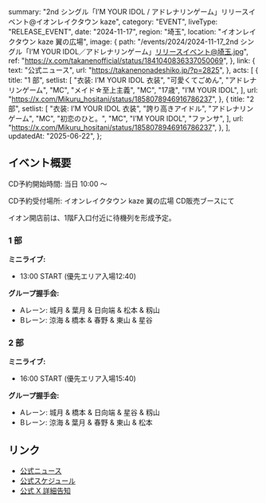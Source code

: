   summary:
    "2nd シングル「I’M YOUR IDOL / アドレナリンゲーム」リリースイベント@イオンレイクタウン kaze",
  category: "EVENT",
  liveType: "RELEASE_EVENT",
  date: "2024-11-17",
  region: "埼玉",
  location: "イオンレイクタウン kaze 翼の広場",
  image: {
    path: "/events/2024/2024-11-17_2nd シングル「I’M YOUR IDOL／アドレナリンゲーム」リリースイベント@埼玉.jpg",
    ref: "https://x.com/takanenofficial/status/1841040836337050069",
  },
  link: {
    text: "公式ニュース",
    url: "https://takanenonadeshiko.jp/?p=2825",
  },
  acts: [
    {
      title: "1 部",
      setlist: [
        "衣装: I’M YOUR IDOL 衣装",
        "可愛くてごめん",
        "アドレナリンゲーム",
        "MC",
        "メイド☆至上主義",
        "MC",
        "17歳",
        "I’M YOUR IDOL",
      ],
      url: "https://x.com/Mikuru_hositani/status/1858078946916786237",
    },
    {
      title: "2 部",
      setlist: [
        "衣装: I’M YOUR IDOL 衣装",
        "誇り高きアイドル",
        "アドレナリンゲーム",
        "MC",
        "初恋のひと。",
        "MC",
        "I’M YOUR IDOL",
        "ファンサ",
      ],
      url: "https://x.com/Mikuru_hositani/status/1858078946916786237",
    },
  ],
  updatedAt: "2025-06-22",
};

## イベント概要

CD予約開始時間: 当日 10:00 〜

CD予約受付場所: イオンレイクタウン kaze 翼の広場 CD販売ブースにて

イオン開店前は、1階F入口付近に待機列を形成予定。

### 1 部

**ミニライブ:**

- 13:00 START (優先エリア入場12:40)

**グループ握手会:**

- Aレーン: 城月 & 葉月 & 日向端 & 松本 & 籾山
- Bレーン: 涼海 & 橋本 & 春野 & 東山 & 星谷

### 2 部

**ミニライブ:**

- 16:00 START (優先エリア入場15:40)

**グループ握手会:**

- Aレーン: 城月 & 橋本 & 日向端 & 星谷 & 籾山
- Bレーン: 涼海 & 葉月 & 春野 & 東山 & 松本

## リンク

- [公式ニュース](https://takanenonadeshiko.jp/?p=2825)
- [公式スケジュール](https://takanenonadeshiko.jp/?p=2591)
- [公式 X 詳細告知](https://x.com/takanenofficial/status/1855196348448116755)
